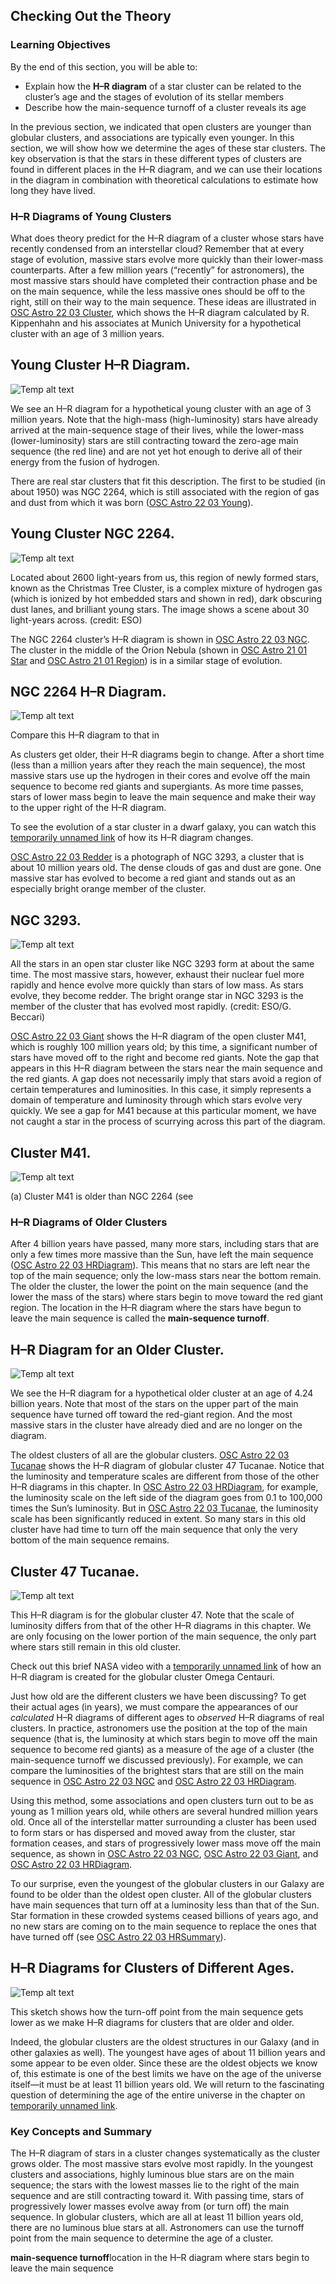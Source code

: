 ## Checking Out the Theory
### Learning Objectives

By the end of this section, you will be able to:

* Explain how the **H–R diagram** of a star cluster can be related to the cluster’s age and the stages of evolution of its stellar members
* Describe how the main-sequence turnoff of a cluster reveals its age



In the previous section, we indicated that open clusters are younger than globular clusters, and associations are typically even younger. In this section, we will show how we determine the ages of these star clusters. The key observation is that the stars in these different types of clusters are found in different places in the H–R diagram, and we can use their locations in the diagram in combination with theoretical calculations to estimate how long they have lived.

### H–R Diagrams of Young Clusters

What does theory predict for the H–R diagram of a cluster whose stars have recently condensed from an interstellar cloud? Remember that at every stage of evolution, massive stars evolve more quickly than their lower-mass counterparts. After a few million years (“recently” for astronomers), the most massive stars should have completed their contraction phase and be on the main sequence, while the less massive ones should be off to the right, still on their way to the main sequence. These ideas are illustrated in [OSC Astro 22 03 Cluster](OSC_Astro_22_03_Cluster), which shows the H–R diagram calculated by R. Kippenhahn and his associates at Munich University for a hypothetical cluster with an age of 3 million years.

## Young Cluster H–R Diagram.
![Temp alt text](__MEDIA_URL__OSC_Astro_22_03_Cluster.jpg)<p>We see an H–R diagram for a hypothetical young cluster with an age of 3 million years. Note that the high-mass (high-luminosity) stars have already arrived at the main-sequence stage of their lives, while the lower-mass (lower-luminosity) stars are still contracting toward the zero-age main sequence (the red line) and are not yet hot enough to derive all of their energy from the fusion of hydrogen.</p>
 There are real star clusters that fit this description. The first to be studied (in about 1950) was NGC 2264, which is still associated with the region of gas and dust from which it was born ([OSC Astro 22 03 Young](OSC_Astro_22_03_Young)).

## Young Cluster NGC 2264.
![Temp alt text](__MEDIA_URL__OSC_Astro_22_03_Young.jpg)<p>Located about 2600 light-years from us, this region of newly formed stars, known as the Christmas Tree Cluster, is a complex mixture of hydrogen gas (which is ionized by hot embedded stars and shown in red), dark obscuring dust lanes, and brilliant young stars. The image shows a scene about 30 light-years across. (credit: ESO)</p>
The NGC 2264 cluster’s H–R diagram is shown in [OSC Astro 22 03 NGC](OSC_Astro_22_03_NGC). The cluster in the middle of the Orion Nebula (shown in [OSC Astro 21 01 Star](OSC_Astro_21_01_Star) and [OSC Astro 21 01 Region](OSC_Astro_21_01_Region)) is in a similar stage of evolution.

## NGC 2264 H–R Diagram.
![Temp alt text](__MEDIA_URL__OSC_Astro_22_03_NGC.jpg)<p>Compare this H–R diagram to that in </p>
As clusters get older, their H–R diagrams begin to change. After a short time (less than a million years after they reach the main sequence), the most massive stars use up the hydrogen in their cores and evolve off the main sequence to become red giants and supergiants. As more time passes, stars of lower mass begin to leave the main sequence and make their way to the upper right of the H–R diagram.

To see the evolution of a star cluster in a dwarf galaxy, you can watch this [temporarily unnamed link]() of how its H–R diagram changes.

[OSC Astro 22 03 Redder](OSC_Astro_22_03_Redder) is a photograph of NGC 3293, a cluster that is about 10 million years old. The dense clouds of gas and dust are gone. One massive star has evolved to become a red giant and stands out as an especially bright orange member of the cluster.

## NGC 3293.
![Temp alt text](__MEDIA_URL__OSC_Astro_22_03_Redder.jpg)<p>All the stars in an open star cluster like NGC 3293 form at about the same time. The most massive stars, however, exhaust their nuclear fuel more rapidly and hence evolve more quickly than stars of low mass. As stars evolve, they become redder. The bright orange star in NGC 3293 is the member of the cluster that has evolved most rapidly. (credit: ESO/G. Beccari)</p>
[OSC Astro 22 03 Giant](OSC_Astro_22_03_Giant) shows the H–R diagram of the open cluster M41, which is roughly 100 million years old; by this time, a significant number of stars have moved off to the right and become red giants. Note the gap that appears in this H–R diagram between the stars near the main sequence and the red giants. A gap does not necessarily imply that stars avoid a region of certain temperatures and luminosities. In this case, it simply represents a domain of temperature and luminosity through which stars evolve very quickly. We see a gap for M41 because at this particular moment, we have not caught a star in the process of scurrying across this part of the diagram.

## Cluster M41.
![Temp alt text](__MEDIA_URL__OSC_Astro_22_03_Giant.jpg)<p>(a) Cluster M41 is older than NGC 2264 (see </p>


### H–R Diagrams of Older Clusters

After 4 billion years have passed, many more stars, including stars that are only a few times more massive than the Sun, have left the main sequence ([OSC Astro 22 03 HRDiagram](OSC_Astro_22_03_HRDiagram)). This means that no stars are left near the top of the main sequence; only the low-mass stars near the bottom remain. The older the cluster, the lower the point on the main sequence (and the lower the mass of the stars) where stars begin to move toward the red giant region. The location in the H–R diagram where the stars have begun to leave the main sequence is called the **main-sequence turnoff**.

## H–R Diagram for an Older Cluster. 
![Temp alt text](__MEDIA_URL__OSC_Astro_22_03_HRDiagram.jpg)<p>We see the H–R diagram for a hypothetical older cluster at an age of 4.24 billion years. Note that most of the stars on the upper part of the main sequence have turned off toward the red-giant region. And the most massive stars in the cluster have already died and are no longer on the diagram.</p>
The oldest clusters of all are the globular clusters. [OSC Astro 22 03 Tucanae](OSC_Astro_22_03_Tucanae) shows the H–R diagram of globular cluster 47 Tucanae. Notice that the luminosity and temperature scales are different from those of the other H–R diagrams in this chapter. In [OSC Astro 22 03 HRDiagram](OSC_Astro_22_03_HRDiagram), for example, the luminosity scale on the left side of the diagram goes from 0.1 to 100,000 times the Sun’s luminosity. But in [OSC Astro 22 03 Tucanae](OSC_Astro_22_03_Tucanae), the luminosity scale has been significantly reduced in extent. So many stars in this old cluster have had time to turn off the main sequence that only the very bottom of the main sequence remains.

## Cluster 47 Tucanae.
![Temp alt text](__MEDIA_URL__OSC_Astro_22_03_Tucanae.jpg)<p>This H–R diagram is for the globular cluster 47. Note that the scale of luminosity differs from that of the other H–R diagrams in this chapter. We are only focusing on the lower portion of the main sequence, the only part where stars still remain in this old cluster.</p>
Check out this brief NASA video with a [temporarily unnamed link]() of how an H–R diagram is created for the globular cluster Omega Centauri.

Just how old are the different clusters we have been discussing? To get their actual ages (in years), we must compare the appearances of our *calculated* H–R diagrams of different ages to *observed* H–R diagrams of real clusters. In practice, astronomers use the position at the top of the main sequence (that is, the luminosity at which stars begin to move off the main sequence to become red giants) as a measure of the age of a cluster (the main-sequence turnoff we discussed previously). For example, we can compare the luminosities of the brightest stars that are still on the main sequence in [OSC Astro 22 03 NGC](OSC_Astro_22_03_NGC) and [OSC Astro 22 03 HRDiagram](OSC_Astro_22_03_HRDiagram).

Using this method, some associations and open clusters turn out to be as young as 1 million years old, while others are several hundred million years old. Once all of the interstellar matter surrounding a cluster has been used to form stars or has dispersed and moved away from the cluster, star formation ceases, and stars of progressively lower mass move off the main sequence, as shown in [OSC Astro 22 03 NGC](OSC_Astro_22_03_NGC), [OSC Astro 22 03 Giant](OSC_Astro_22_03_Giant), and [OSC Astro 22 03 HRDiagram](OSC_Astro_22_03_HRDiagram).

To our surprise, even the youngest of the globular clusters in our Galaxy are found to be older than the oldest open cluster. All of the globular clusters have main sequences that turn off at a luminosity less than that of the Sun. Star formation in these crowded systems ceased billions of years ago, and no new stars are coming on to the main sequence to replace the ones that have turned off (see [OSC Astro 22 03 HRSummary](OSC_Astro_22_03_HRSummary)).

## H–R Diagrams for Clusters of Different Ages.
![Temp alt text](__MEDIA_URL__OSC_Astro_22_03_HRSummary.jpg)<p>This sketch shows how the turn-off point from the main sequence gets lower as we make H–R diagrams for clusters that are older and older.</p>
Indeed, the globular clusters are the oldest structures in our Galaxy (and in other galaxies as well). The youngest have ages of about 11 billion years and some appear to be even older. Since these are the oldest objects we know of, this estimate is one of the best limits we have on the age of the universe itself—it must be at least 11 billion years old. We will return to the fascinating question of determining the age of the entire universe in the chapter on [temporarily unnamed link]().



### Key Concepts and Summary

The H–R diagram of stars in a cluster changes systematically as the cluster grows older. The most massive stars evolve most rapidly. In the youngest clusters and associations, highly luminous blue stars are on the main sequence; the stars with the lowest masses lie to the right of the main sequence and are still contracting toward it. With passing time, stars of progressively lower masses evolve away from (or turn off) the main sequence. In globular clusters, which are all at least 11 billion years old, there are no luminous blue stars at all. Astronomers can use the turnoff point from the main sequence to determine the age of a cluster.



**main-sequence turnoff**location in the H–R diagram where stars begin to leave the main sequence